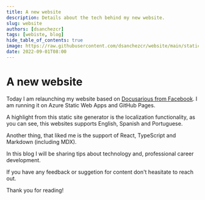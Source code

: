 ```yaml
---
title: A new website
description: Details about the tech behind my new website.
slug: website
authors: [dsanchezcr]
tags: [webiste, blog]
hide_table_of_contents: true
image: https://raw.githubusercontent.com/dsanchezcr/website/main/static/img/DevOps-Conference.jpg
date: 2022-09-01T08:00
---
```

# A new website

Today I am relaunching my website based on [Docusarious from Facebook](https://docusaurus.io). I am running it on Azure Static Web Apps and GitHub Pages.

A highlight from this static site generator is the localization functionality, as you can see, this websites supports English, Spanish and Portuguese.

Another thing, that liked me is the support of React, TypeScript and Markdown (including MDX).

In this blog I will be sharing tips about technology and, professional career development.

If you have any feedback or suggetion for content don't heasitate to reach out.

Thank you for reading!